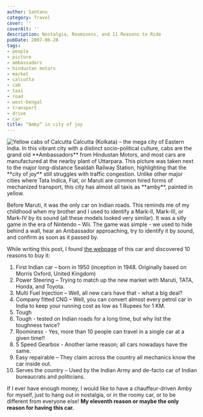 ```yaml
---
author: Santanu
category: Travel
cover: ''
coverAlt: ''
description: Nostalgia, Roominess, and 11 Reasons to Ride
pubDate: 2007-06-28
tags:
- people
- picture
- ambassadors
- hindustan motors
- market
- calcutta
- cab
- taxi
- road
- west-bengal
- transport
- drive
- car
title: “Amby” in city of joy
---
```



<Image src={pic1} alt="Yellow cabs of Calcutta"/>
Calcutta (Kolkata) – the mega city of Eastern India. In this vibrant city with a distinct socio-political culture, cabs are the grand old **Ambassadors** from Hindustan Motors, and most cars are manufactured at the nearby plant of Uttarpara. This picture was taken next to the major long-distance Sealdah Railway Station, highlighting that the **city of joy** still struggles with traffic congestion. Unlike other major cities where Tata Indica, Fiat, or Maruti are common hired forms of mechanized transport, this city has almost all taxis as **amby**, painted in yellow.

Before Maruti, it was the only car on Indian roads. This reminds me of my childhood when my brother and I used to identify a Mark-II, Mark-III, or Mark-IV by its sound (all these models looked very similar). It was a silly game in the era of Nintendo – Wii. The game was simple - we used to hide behind a wall, hear an Ambassador approaching, try to identify it by sound, and confirm as soon as it passed by.

While writing this post, I found [the webpage](http://www.hmambassador.com/) of this car and discovered 10 reasons to buy it:

1. First Indian car – born in 1950 (inception in 1948. Originally based on Morris Oxford, United Kingdom)
2. Power Steering – Trying to match up the new market with Maruti, TATA, Honda, and Toyota.
3. Multi Fuel Injection – Well, all new cars have that - what a big deal?
4. Company fitted CNG – Well, you can convert almost every petrol car in India to keep your running cost as low as 1 Rupees for 1 KM.
5. Tough
6. Tough - tested on Indian roads for a long time, but why list the toughness twice?
7. Roominess - Yes, more than 10 people can travel in a single car at a given time!!
8. 5 Speed Gearbox - Another lame reason; all cars nowadays have the same.
9. Easy repairable – They claim across the country all mechanics know the car inside out.
10. Serves the country – Used by the Indian Army and de-facto car of Indian bureaucrats and politicians.

If I ever have enough money, I would like to have a chauffeur-driven Amby for myself, just to hang out in nostalgia, or in the roomy car, or to be different from everyone else! **My eleventh reason or maybe the only reason for having this car.**